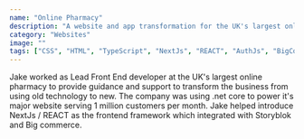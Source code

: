 ```yaml
---
name: "Online Pharmacy"
description: "A website and app transformation for the UK's largest online pharmacy"
category: "Websites"
image: ""
tags: ["CSS", "HTML", "TypeScript", "NextJs", "REACT", "AuthJs", "BigCommerce"]
---
```


Jake worked as Lead Front End developer at the UK's largest online pharmacy to provide guidance and support to transform the business from using old technology to new. The company was using .net core to power it's major website serving 1 million customers per month. Jake helped introduce NextJs / REACT as the frontend framework which integrated with Storyblok and Big commerce.